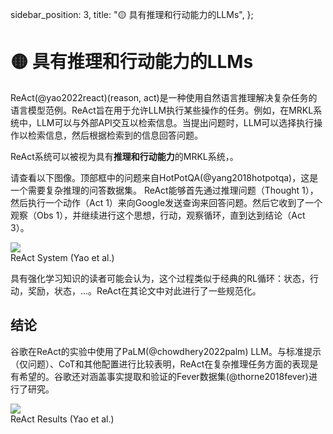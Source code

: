   sidebar_position: 3,
  title: "🟡 具有推理和行动能力的LLMs",
};

# 🟡 具有推理和行动能力的LLMs

ReAct(@yao2022react)(reason, act)是一种使用自然语言推理解决复杂任务的语言模型范例。ReAct旨在用于允许LLM执行某些操作的任务。例如，在MRKL系统中，LLM可以与外部API交互以检索信息。当提出问题时，LLM可以选择执行操作以检索信息，然后根据检索到的信息回答问题。

ReAct系统可以被视为具有**推理和行动能力**的MRKL系统，。

请查看以下图像。顶部框中的问题来自HotPotQA(@yang2018hotpotqa)，这是一个需要复杂推理的问答数据集。 ReAct能够首先通过推理问题（Thought 1），然后执行一个动作（Act 1）来向Google发送查询来回答问题。然后它收到了一个观察（Obs 1），并继续进行这个思想，行动，观察循环，直到达到结论（Act 3）。

<div style={{ textAlign: "center" }}>
  <Image
    src="/docs/assets/advanced/react_qa.webp"
    width={1028}
    height={762}
    style={{ width: "500px", margin: "auto" }}
  />
</div>

<div style={{ textAlign: "center" }}>ReAct System (Yao et al.)</div>

具有强化学习知识的读者可能会认为，这个过程类似于经典的RL循环：状态，行动，奖励，状态，...。ReAct在其论文中对此进行了一些规范化。

## 结论

谷歌在ReAct的实验中使用了PaLM(@chowdhery2022palm) LLM。与标准提示（仅问题）、CoT和其他配置进行比较表明，ReAct在复杂推理任务方面的表现是有希望的。谷歌还对涵盖事实提取和验证的Fever数据集(@thorne2018fever)进行了研究。

<div style={{ textAlign: "center" }}>
  <Image
    src="/docs/assets/advanced/react_performance.webp"
    width={1286}
    height={488}
    style={{ width: "500px", margin: "auto" }}
  />
</div>

<div style={{ textAlign: "center" }}>ReAct Results (Yao et al.)</div>
